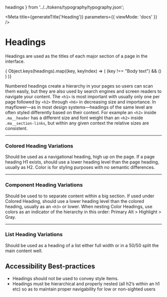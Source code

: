 
  headings
} from '../../tokens/typography/typography.json';

<Meta
  title={generateTitle('Heading')}
  parameters={{
    viewMode: 'docs'
  }}
/>

# Headings

Headings are used as the titles of each major section of a page in the interface.

<div className="sb-block reset-vspace">
  { Object.keys(headings).map((key, keyIndex) => (
      (key !== "Body text") &&
      (<Heading level={headings[key]} key={`element.key.${keyIndex}`} text={key} />)
    )
  )}
</div>

Numbered headings create a hierarchy in your pages so users can scan them easily, but they are also used by search engines and screen readers to navigate your content. The `<h1>` is most important with usually only one per page followed by `<h2>` through `<h6>` in decreasing size and importance. In mayflower—as in most design systems—headings of the same level are often styled differently based on their context. For example an `<h2>` inside `.ma__header` has a different size and font weight than an `<h2>` inside `.ma__section-links`, but within any given context the relative sizes are consistent.

---

### Colored Heading Variations

Should be used as a navigational heading, high up on the page. If a page heading H1 exists, should use a lower heading level than the page heading, usually as H2. Color is for styling purposes with no semantic differences.

<Canvas>
  <Story story={stories.headingColored} />
</Canvas>

---

### Component Heading Variations

Should be used to to separate content within a big section. If used under Colored Heading, should use a lower heading level than the colored heading, usually as an `<h3>` or lower. When nesting Color Headings, use colors as an indicator of the hierarchy in this order: Primary Alt > Highlight > Gray.

<Canvas>
  <Story story={stories.headingComp} />
</Canvas>

---

### List Heading Variations

Should be used as a heading of a list either full width or in a 50/50 split the main content well.

<Canvas>
  <Story story={stories.headingSidebar} />
</Canvas>

## Accessibility Best-practices

* Headings should not be used to convey style items.
* Headings must be hierarchical and properly nested (all h2’s within an h1 etc) so as to maintain proper navigability for low or non-sighted users
